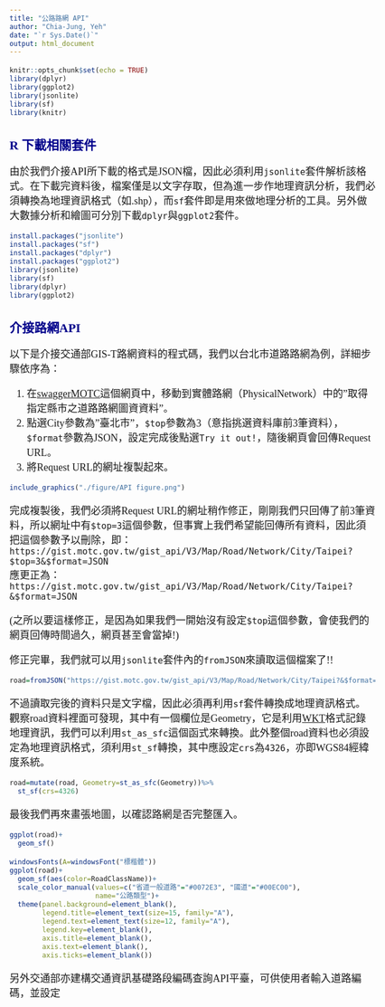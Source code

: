 ```yaml
---
title: "公路路網 API"
author: "Chia-Jung, Yeh"
date: "`r Sys.Date()`"
output: html_document
---
```


<style type="text/css">

body{
font-size: 18px;
font-family:"Times New Roman","標楷體",Georgia,Serif;
}
td {  /* Table  */
  font-size: 8px;
  font-family:"Times New Roman","標楷體",Georgia,Serif;
}
h1.title {
  font-size: 38px;
  color: DarkRed;
  font-family:"Times New Roman","標楷體",Georgia,Serif;
}
h1 { /* Header 1 */
  font-size: 28px;
      font-family:"Times New Roman","標楷體",Georgia,Serif;
  color: DarkBlue;
}
h2 { /* Header 2 */
    font-size: 22px;
    font-family:"Times New Roman","標楷體",Georgia,Serif;
    color: DarkBlue;
}
h3 { /* Header 3 */
  font-size: 18px;
  font-family:"Times New Roman","標楷體",Georgia,Serif;
  color: DarkBlue;
}
code.r{ /* Code block */
    font-size: 12px;
}
pre { /* Code block - determines code spacing between lines */
    font-size: 14px;
}
.blogbody{
font-size:17px;
  font-family:"Times New Roman","標楷體",Georgia,Serif;
line-height: 150%;
}
</style>


```r
knitr::opts_chunk$set(echo = TRUE)
library(dplyr)
library(ggplot2)
library(jsonlite)
library(sf)
library(knitr)
```

## R 下載相關套件
由於我們介接API所下載的格式是JSON檔，因此必須利用`jsonlite`套件解析該格式。在下載完資料後，檔案僅是以文字存取，但為進一步作地理資訊分析，我們必須轉換為地理資訊格式（如.shp），而`sf`套件即是用來做地理分析的工具。另外做大數據分析和繪圖可分別下載`dplyr`與`ggplot2`套件。

```r
install.packages("jsonlite")
install.packages("sf")
install.packages("dplyr")
install.packages("ggplot2")
library(jsonlite)
library(sf)
library(dplyr)
library(ggplot2)
```

## 介接路網API

以下是介接交通部GIS-T路網資料的程式碼，我們以台北市道路路網為例，詳細步驟依序為：  

1. 在[swaggerMOTC](https://gist.motc.gov.tw/gist_api/swagger/ui/index#!/PhysicalNetwork/PhysicalNetwork_03002)這個網頁中，移動到實體路網（PhysicalNetwork）中的"取得指定縣市之道路路網圖資資料"。  
2. 點選City參數為"臺北市"，`$top`參數為3（意指挑選資料庫前3筆資料），`$format`參數為JSON，設定完成後點選`Try it out!`，隨後網頁會回傳Request URL。  
3. 將Request URL的網址複製起來。  

```r
include_graphics("./figure/API figure.png")
```

完成複製後，我們必須將Request URL的網址稍作修正，剛剛我們只回傳了前3筆資料，所以網址中有`$top=3`這個參數，但事實上我們希望能回傳所有資料，因此須把這個參數予以刪除，即：
`https://gist.motc.gov.tw/gist_api/V3/Map/Road/Network/City/Taipei?$top=3&$format=JSON`  
應更正為：  
`https://gist.motc.gov.tw/gist_api/V3/Map/Road/Network/City/Taipei?&$format=JSON`  

(之所以要這樣修正，是因為如果我們一開始沒有設定`$top`這個參數，會使我們的網頁回傳時間過久，網頁甚至會當掉!)

修正完畢，我們就可以用`jsonlite`套件內的`fromJSON`來讀取這個檔案了!!

```r
road=fromJSON("https://gist.motc.gov.tw/gist_api/V3/Map/Road/Network/City/Taipei?&$format=JSON")
```

不過讀取完後的資料只是文字檔，因此必須再利用`sf`套件轉換成地理資訊格式。觀察road資料裡面可發現，其中有一個欄位是Geometry，它是利用[WKT](https://www.wikiwand.com/en/Well-known_text_representation_of_geometry)格式記錄地理資訊，我們可以利用`st_as_sfc`這個函式來轉換。此外整個road資料也必須設定為地理資訊格式，須利用`st_sf`轉換，其中應設定`crs`為`4326`，亦即WGS84經緯度系統。

```r
road=mutate(road, Geometry=st_as_sfc(Geometry))%>%
  st_sf(crs=4326)
```

最後我們再來畫張地圖，以確認路網是否完整匯入。

```r
ggplot(road)+
  geom_sf()
```

```r
windowsFonts(A=windowsFont("標楷體"))
ggplot(road)+
  geom_sf(aes(color=RoadClassName))+
  scale_color_manual(values=c("省道一般道路"="#0072E3", "國道"="#00EC00"),
                     name="公路類型")+
  theme(panel.background=element_blank(),
        legend.title=element_text(size=15, family="A"),
        legend.text=element_text(size=12, family="A"),
        legend.key=element_blank(),
        axis.title=element_blank(),
        axis.text=element_blank(),
        axis.ticks=element_blank())
```


另外交通部亦建構交通資訊基礎路段編碼查詢API平臺，可供使用者輸入道路編碼，並設定








